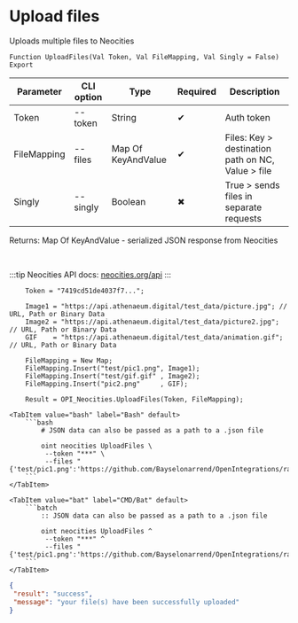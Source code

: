 ﻿---
sidebar_position: 2
description:  Uploads multiple files to NeocitiesСтраницы
keywords: [1C, 1С, 1С:Enterprise, 1С:Enterprise 8.3, API, Integration, Services, Exchange, OneScript, CLI, Neocities]
---


# Upload files
 Uploads multiple files to Neocities



`Function UploadFiles(Val Token, Val FileMapping, Val Singly = False) Export`

  | Parameter | CLI option | Type | Required | Description |
  |-|-|-|-|-|
  | Token | --token | String | &#x2714; | Auth token |
  | FileMapping | --files | Map Of KeyAndValue | &#x2714; | Files: Key > destination path on NC, Value > file |
  | Singly | --singly | Boolean | &#x2716; | True > sends files in separate requests |

  
  Returns:  Map Of KeyAndValue - serialized JSON response from Neocities

<br/>

:::tip
Neocities API docs: [neocities.org/api](https://neocities.org/api)
:::
<br/>



```bsl title="1C:Enterprise/OneScript code example"
    Token = "7419cd51de4037f7...";

    Image1 = "https://api.athenaeum.digital/test_data/picture.jpg"; // URL, Path or Binary Data
    Image2 = "https://api.athenaeum.digital/test_data/picture2.jpg"; // URL, Path or Binary Data
    GIF    = "https://api.athenaeum.digital/test_data/animation.gif"; // URL, Path or Binary Data

    FileMapping = New Map;
    FileMapping.Insert("test/pic1.png", Image1);
    FileMapping.Insert("test/gif.gif" , Image2);
    FileMapping.Insert("pic2.png"     , GIF);

    Result = OPI_Neocities.UploadFiles(Token, FileMapping);
```
 

 <Tabs>
  
    <TabItem value="bash" label="Bash" default>
        ```bash
            # JSON data can also be passed as a path to a .json file
            
            oint neocities UploadFiles \
             --token "***" \
             --files "{'test/pic1.png':'https://github.com/Bayselonarrend/OpenIntegrations/raw/main/service/test_data/picture.jpg','test/gif.gif':'https://github.com/Bayselonarrend/OpenIntegrations/raw/main/service/test_data/picture2.jpg','pic2.png':'https://github.com/Bayselonarrend/OpenIntegrations/raw/main/service/test_data/animation.gif'}"
        ```
    </TabItem>
  
    <TabItem value="bat" label="CMD/Bat" default>
        ```batch
            :: JSON data can also be passed as a path to a .json file
            
            oint neocities UploadFiles ^
             --token "***" ^
             --files "{'test/pic1.png':'https://github.com/Bayselonarrend/OpenIntegrations/raw/main/service/test_data/picture.jpg','test/gif.gif':'https://github.com/Bayselonarrend/OpenIntegrations/raw/main/service/test_data/picture2.jpg','pic2.png':'https://github.com/Bayselonarrend/OpenIntegrations/raw/main/service/test_data/animation.gif'}"
        ```
    </TabItem>
</Tabs>


```json title="Result"
{
 "result": "success",
 "message": "your file(s) have been successfully uploaded"
}
```
